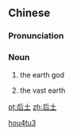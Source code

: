 ==Chinese==
{{zh-forms}}

===Pronunciation===
{{zh-pron
|m=hòutǔ
|mn=hō͘-thó͘/hiō-thó͘
|cat=n
}}

===Noun===
{{zh-noun}}

# {{lb|zh|archaic}} the earth god
# {{lb|zh|archaic}} the vast earth

[[Category:Mandarin archaic terms|hou4tu3]]

[[pt:后土]]
[[zh:后土]]